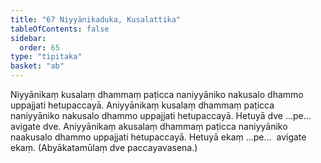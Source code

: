 ```yaml
---
title: "67 Niyyānikaduka, Kusalattika"
tableOfContents: false
sidebar:
  order: 65
type: "tipitaka"
basket: "ab"
---
```



<DynamicBreadcrumb />

<Division number="76">

<Paragraph number="205">
Niyyānikaṃ kusalaṃ dhammaṃ paṭicca naniyyāniko nakusalo dhammo uppajjati hetupaccayā. Aniyyānikaṃ kusalaṃ dhammaṃ paṭicca naniyyāniko nakusalo dhammo uppajjati hetupaccayā. Hetuyā dve …pe…  avigate dve.
</Paragraph>

<Paragraph number="206">
Aniyyānikaṃ akusalaṃ dhammaṃ paṭicca naniyyāniko naakusalo dhammo uppajjati hetupaccayā. Hetuyā ekaṃ …pe…  avigate ekaṃ. (Abyākatamūlaṃ dve paccayavasena.)
</Paragraph>
</Division>